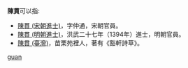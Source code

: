 '''陳貫'''可以指:
* [[陳貫_(宋朝進士)|陳貫 (宋朝進士)]]，字仲通，宋朝官員。
* [[陳貫_(明朝進士)|陳貫 (明朝進士)]]，洪武二十七年（1394年）進士，明朝官員。
* [[陳貫_(臺灣)|陳貫 (臺灣)]]，苗栗苑裡人，著有《豁軒詩草》。

{{disambig}}
[[Category:二字陈姓人名消歧义|guan]]